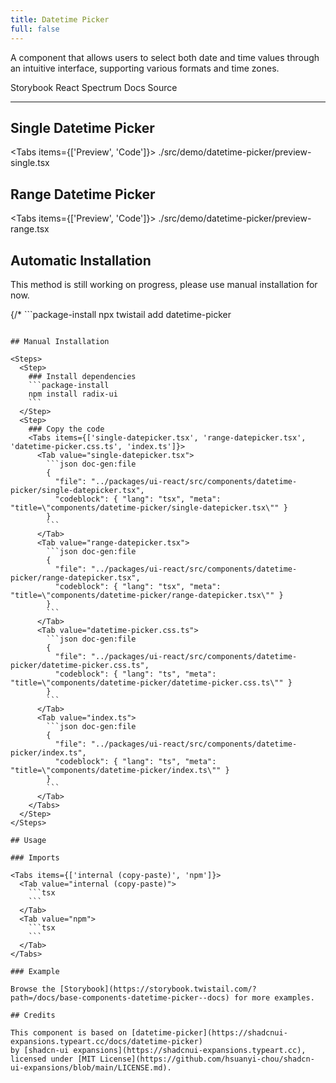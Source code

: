```yaml
---
title: Datetime Picker
full: false
---
```


A component that allows users to select both date and time values through an intuitive interface, supporting various formats and time zones.

<Badges>
  <BadgeLink href="https://storybook.twistail.com/?path=/docs/base-components-datetime-picker--docs" external>
    Storybook
  </BadgeLink>
  <BadgeLink href="https://react-spectrum.adobe.com/internationalized/index.html" external>
    React Spectrum Docs
  </BadgeLink>
  <BadgeLink href="https://github.com/riipandi/twistail/tree/main/packages/ui-react/src/components/datetime-picker" external>
    Source
  </BadgeLink>
</Badges>

---

## Single Datetime Picker


<Tabs items={['Preview', 'Code']}>
  <Tab value="Preview" className="rounded-b-xl flex min-h-44 flex-wrap items-center justify-center gap-4 py-20 not-prose">
    <DemoSingle />
  </Tab>
  <Tab value="Code">
    <include cwd lang="tsx">./src/demo/datetime-picker/preview-single.tsx</include>
  </Tab>
</Tabs>

## Range Datetime Picker


<Tabs items={['Preview', 'Code']}>
  <Tab value="Preview" className="rounded-b-xl flex min-h-44 flex-wrap items-center justify-center gap-4 py-20 not-prose">
    <DemoRange />
  </Tab>
  <Tab value="Code">
    <include cwd lang="tsx">./src/demo/datetime-picker/preview-range.tsx</include>
  </Tab>
</Tabs>

## Automatic Installation

<Callout type='warn'>
  This method is still working on progress, please use manual installation for now.
</Callout>

{/* ```package-install
npx twistail add datetime-picker
``` */}

## Manual Installation

<Steps>
  <Step>
    ### Install dependencies
    ```package-install
    npm install radix-ui
    ```
  </Step>
  <Step>
    ### Copy the code
    <Tabs items={['single-datepicker.tsx', 'range-datepicker.tsx', 'datetime-picker.css.ts', 'index.ts']}>
      <Tab value="single-datepicker.tsx">
        ```json doc-gen:file
        {
          "file": "../packages/ui-react/src/components/datetime-picker/single-datepicker.tsx",
          "codeblock": { "lang": "tsx", "meta": "title=\"components/datetime-picker/single-datepicker.tsx\"" }
        }
        ```
      </Tab>
      <Tab value="range-datepicker.tsx">
        ```json doc-gen:file
        {
          "file": "../packages/ui-react/src/components/datetime-picker/range-datepicker.tsx",
          "codeblock": { "lang": "tsx", "meta": "title=\"components/datetime-picker/range-datepicker.tsx\"" }
        }
        ```
      </Tab>
      <Tab value="datetime-picker.css.ts">
        ```json doc-gen:file
        {
          "file": "../packages/ui-react/src/components/datetime-picker/datetime-picker.css.ts",
          "codeblock": { "lang": "ts", "meta": "title=\"components/datetime-picker/datetime-picker.css.ts\"" }
        }
        ```
      </Tab>
      <Tab value="index.ts">
        ```json doc-gen:file
        {
          "file": "../packages/ui-react/src/components/datetime-picker/index.ts",
          "codeblock": { "lang": "ts", "meta": "title=\"components/datetime-picker/index.ts\"" }
        }
        ```
      </Tab>
    </Tabs>
  </Step>
</Steps>

## Usage

### Imports

<Tabs items={['internal (copy-paste)', 'npm']}>
  <Tab value="internal (copy-paste)">
    ```tsx
    ```
  </Tab>
  <Tab value="npm">
    ```tsx
    ```
  </Tab>
</Tabs>

### Example

Browse the [Storybook](https://storybook.twistail.com/?path=/docs/base-components-datetime-picker--docs) for more examples.

## Credits

This component is based on [datetime-picker](https://shadcnui-expansions.typeart.cc/docs/datetime-picker)
by [shadcn-ui expansions](https://shadcnui-expansions.typeart.cc), licensed under [MIT License](https://github.com/hsuanyi-chou/shadcn-ui-expansions/blob/main/LICENSE.md).
